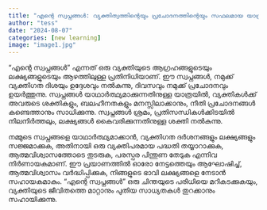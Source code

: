 ```yaml
---
title: "എന്റെ സ്വപ്നങ്ങൾ: വ്യക്തിത്വത്തിന്റെയും പ്രചോദനത്തിന്റെയും സഫലമായ യാത്ര"
author: "tess"
date: "2024-08-07"
categories: [new learning]
image: "image1.jpg"
---
```

"എന്റെ സ്വപ്നങ്ങൾ" എന്നത് ഒരു വ്യക്തിയുടെ ആഗ്രഹങ്ങളുടെയും ലക്ഷ്യങ്ങളുടെയും ആഴത്തിലുള്ള പ്രതിനിധിയാണ്. ഈ സ്വപ്നങ്ങൾ, നമുക്ക് വ്യക്തിഗത ദിശയും ഉദ്ദേശവും നൽകുന്നു, ദിവസവും നമുക്ക് പ്രചോദനവും ഉയർത്തുന്നു. സ്വപ്നങ്ങൾ യാഥാർത്ഥ്യമാക്കുന്നതിനുള്ള യാത്രയിൽ, വ്യക്തികൾക്ക് അവരുടെ ശക്തികളും, ബലഹീനതകളും മനസ്സിലാക്കാനും, നീതി പ്രചോദനങ്ങൾ കണ്ടെത്താനും സാധിക്കുന്നു. സ്വപ്നങ്ങൾ ശ്രമം, പ്രതിസന്ധികൾക്കിടയിൽ നിലനിർത്തലും, ലക്ഷ്യങ്ങൾ കൈവരിക്കുന്നതിനുള്ള ശക്തി നൽകുന്നു.

നമ്മുടെ സ്വപ്നങ്ങളെ യാഥാർത്ഥ്യമാക്കാൻ, വ്യക്തിഗത ദർശനങ്ങളും ലക്ഷ്യങ്ങളും സജ്ജമാക്കുക, അതിനായി ഒരു വ്യക്തിപരമായ പദ്ധതി തയ്യാറാക്കുക, ആത്മവിശ്വാസത്തോടെ തുടരുക, പരസ്പര പിന്തുണ തേടുക എന്നിവ നിർണായകമാണ്. ഈ പ്രയാണത്തിൽ ഓരോ നേട്ടത്തെയും ആഘോഷിച്ച്, ആത്മവിശ്വാസം വർദ്ധിപ്പിക്കുക, നിങ്ങളുടെ ഭാവി ലക്ഷ്യങ്ങളെ നേടാൻ സഹായകമാകും. "എന്റെ സ്വപ്നങ്ങൾ" ഒരു ചിന്തയുടെ പരിധിയെ മറികടക്കുകയും, വ്യക്തിയുടെ ജീവിതത്തെ മാറ്റാനും പുതിയ സാധ്യതകൾ തുറക്കാനും സഹായിക്കുന്നു.





